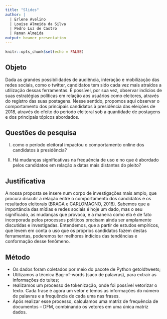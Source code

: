 ```yaml
---
title: "Slides"
author: |
  | Erlene Avelino 
  | Louise Almeida da Silva
  | Pedro Luz de Castro
  | Renan Almeida
output: beamer_presentation
---
```


```r
knitr::opts_chunk$set(echo = FALSE)
```

## Objeto

Dada as grandes possibilidades de audiência, interação e mobilização das redes sociais, como o twitter, candidatos tem sido cada vez mais atraídos a utilização dessas ferramentas. É possível, por sua vez, observar indícios de suas estratégias políticas em relação aos usuários como eleitores, através do registro das suas postagens. Nesse sentido, propomos aqui observar o comportamento dos principais candidatos à presidência das eleições de 2018, através do efeito do período eleitoral sob a quantidade de postagens e dos principais tópicos abordados. 

## Questões de pesquisa

I) como o período eleitoral impactou o comportamento online dos candidatos à presidência?

II) Há mudanças significativas na frequência de uso e no que é abordado pelos candidatos em relação a datas mais distantes do pleito?  

## Justificativa

A nossa proposta se insere num corpo de investigações mais amplo, que procura discutir a relação entre o comportamento dos candidatos e os resultados eleitorais (BRAGA e CARLOMAGNO, 2018). Sabemos que a importância das mídias e redes sociais é hoje um dado, mas o seu significado, as mudanças que provoca, e a maneira como ela é de fato incorporada pelos processos políticos precisam ainda ser amplamente discutidas e investigadas. Entendemos, que a partir de estudos empíricos, que levem em conta o uso que os próprios candidatos fazem destas ferramentas, poderemos ter melhores indícios das tendências e conformação desse fenômeno. 

## Método

- Os dados foram coletados por meio do pacote de Python getoldtweets;
- Utilizamos a técnica Bag-of-words (saco de palavras), para extrair as informações do tuites;
- realizamos um processo de tokenização, onde foi possível vetorizar o texto. Cada frase é agora um vetor e temos as informações do número de palavras e a frequência de cada uma nas frases.
- Após realizar esse processo, calculamos uma matriz de frequência de documentos – DFM, combinando os vetores em uma única matriz dados.

